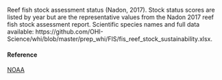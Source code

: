 Reef fish stock assessment status (Nadon, 2017). Stock status scores are listed by year but are the representative values from the Nadon 2017 reef fish stock assessment report. Scientific species names and full data available: https://github.com/OHI-Science/whi/blob/master/prep_whi/FIS/fis_reef_stock_sustainability.xlsx.

#### Reference

[NOAA](https://repository.library.noaa.gov/view/noaa/13291)